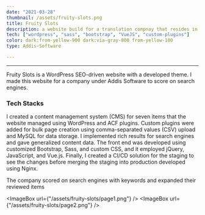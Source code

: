 ```yaml
---
date: "2021-03-28"
thumbnail: /assets/fruity-slots.png
title: Fruity Slots
description: a website build for a translation compnay that resides in Europe.
tech: ["wordpress", "sass", "bootstrap", "VueJS", "custom-plugins"]
color: dark:from-yellow-900 dark:via-gray-800 from-yellow-100
type: Addis-Software

---
```


---
Fruity Slots is a WordPress SEO-driven website with a developed theme. I made this website for a company under Addis Software to score on search engines.
### Tech Stacks
 I created a content management system (CMS) for seven items that the website managed using WordPress and ACF plugins. Custom plugins were added for bulk page creation using comma-separated values (CSV) upload and MySQL for data storage. I implemented rich results for search engines and gave generalized content data. The front end was developed using customized Bootstrap, Sass, and custom CSS, and it employed jQuery, JavaScript, and Vue.js. Finally, I created a CI/CD solution for the staging to see the changes before merging the staging into production developed using Nginx.

The company scored on search engines with keywords and expanded their reviewed items
<div class="bg-gray-100 dark:bg-gray-900 p-4 my-4">

<div class="grid xl:grid-cols-2 grid-cols-1 gap-4">

<ImageBox url={"/assets/fruity-slots/page1.png"} />
<ImageBox url={"/assets/fruity-slots/page2.png"} />

</div>
<div class="grid xl:grid-cols-2 grid-cols-1 gap-4">
<ImageBox url={"/assets/fruity-slots/page3.png"} />
<ImageBox url={"/assets/fruity-slots/page4.png"} />
</div>
</div>